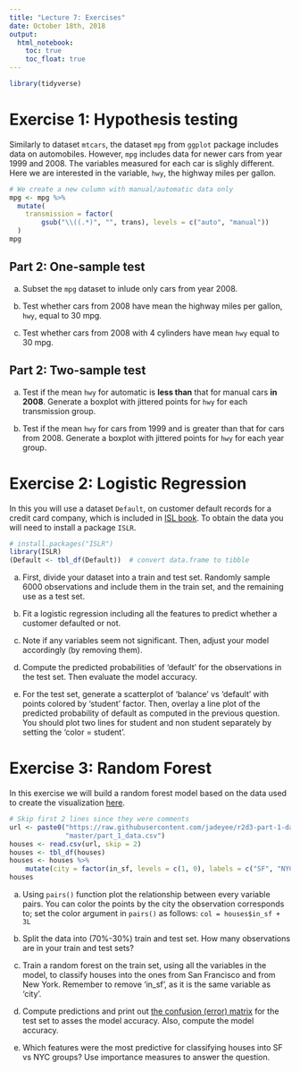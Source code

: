 ```yaml
---
title: "Lecture 7: Exercises"
date: October 18th, 2018
output: 
  html_notebook:
    toc: true
    toc_float: true
---
```


```r
library(tidyverse)
```


# Exercise 1: Hypothesis testing

Similarly to dataset `mtcars`, the dataset `mpg` from `ggplot` package 
includes data on automobiles. However, `mpg` includes data for newer
cars from year 1999 and 2008. The variables measured for each car is slighly 
different. Here we are interested in the variable, `hwy`, the highway miles per 
gallon.


```r
# We create a new culumn with manual/automatic data only
mpg <- mpg %>% 
  mutate(
    transmission = factor(
        gsub("\\((.*)", "", trans), levels = c("auto", "manual"))
  )
mpg
```

## Part 2: One-sample test

a. Subset the `mpg` dataset to inlude only cars from  year 2008.


b. Test whether cars from 2008 have mean the highway miles per gallon, `hwy`, 
equal to 30 mpg.


c. Test whether cars from 2008 with 4 cylinders have mean `hwy` equal to 30 mpg.


## Part 2: Two-sample test

a. Test if the mean `hwy` for automatic is **less than** that for manual cars
**in 2008**. Generate a boxplot with jittered points for `hwy` for each 
transmission group.


b. Test if the mean `hwy` for cars from 1999 and is greater than that for
cars from 2008. Generate a boxplot with jittered points
for `hwy` for each year group.


# Exercise 2: Logistic Regression

In this you will use a dataset `Default`, on customer default records for 
a credit card company, which is included in [ISL book](www.statlearning.com). 
To obtain the data you will need to install a package `ISLR`.

```r
# install.packages("ISLR")
library(ISLR)
(Default <- tbl_df(Default))  # convert data.frame to tibble
```

a. First, divide your dataset into a train and test set. Randomly sample
6000 observations and include them in the train set, and the remaining use
as a test set.


b. Fit a logistic regression including all the features to predict
whether a customer defaulted or not.


c. Note if any variables seem not significant. Then, adjust your model
accordingly (by removing them).


d. Compute the predicted probabilities of 'default' for the observations
in the test set. Then evaluate the model accuracy.

d. For the test set, generate a scatterplot of 'balance' vs 'default' 
with points colored by 'student' factor. Then, overlay a line plot 
of the predicted probability of default as computed in the previous question.
You should plot two lines for student and non student separately by setting 
the 'color = student'.



# Exercise 3: Random Forest

In this exercise we will build a random forest model based
on the data used to create the visualization [here](http://www.r2d3.us/visual-intro-to-machine-learning-part-1/).

```r
# Skip first 2 lines since they were comments
url <- paste0("https://raw.githubusercontent.com/jadeyee/r2d3-part-1-data/",
              "master/part_1_data.csv")
houses <- read.csv(url, skip = 2)
houses <- tbl_df(houses)
houses <- houses %>%
    mutate(city = factor(in_sf, levels = c(1, 0), labels = c("SF", "NYC")))
houses 
```

a. Using `pairs()` function plot the relationship between every variable pairs.
You can color the points by the city the observation corresponds to; set the color argument 
in `pairs()` as follows: `col = houses$in_sf + 3L` 


b. Split the data into (70%-30%) train and test set.
How many observations are in your train and test sets?


c. Train a random forest on the train set, using all the variables in the model,
to classify houses into the ones from San Francisco and from New York.
Remember to remove 'in_sf', as it is the same variable as 'city'. 


d. Compute predictions and print out 
[the confusion (error) matrix](https://en.wikipedia.org/wiki/Confusion_matrix)
for the test set to asses the model accuracy. Also, compute the model 
accuracy.


e. Which features were the most predictive for classifying houses into SF vs NYC groups?
Use importance measures to answer the question.








